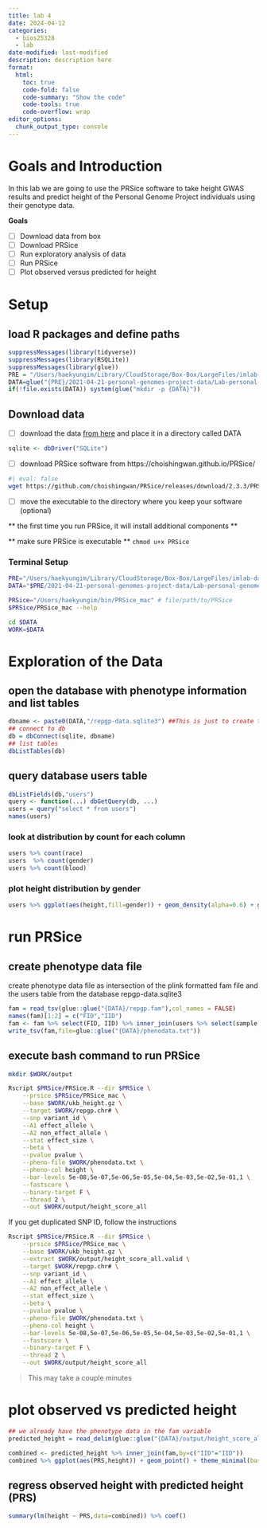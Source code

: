 ```yaml
---
title: lab 4
date: 2024-04-12
categories: 
  - bios25328
  - lab
date-modified: last-modified
description: description here
format:
  html:
    toc: true
    code-fold: false
    code-summary: "Show the code"
    code-tools: true
    code-overflow: wrap
editor_options: 
  chunk_output_type: console
---
```


# Goals and Introduction 
In this lab we are going to use the PRSice software to take height GWAS results and predict height of the  Personal Genome Project individuals using their genotype data.

**Goals**

  - [ ] Download data from box
  - [ ] Download PRSice
  - [ ] Run exploratory analysis of data 
  - [ ] Run PRSice 
  - [ ] Plot observed versus predicted for height

# Setup 

## load R packages and define paths
```r

suppressMessages(library(tidyverse))
suppressMessages(library(RSQLite))
suppressMessages(library(glue))
PRE = "/Users/haekyungim/Library/CloudStorage/Box-Box/LargeFiles/imlab-data/data-Github/web-data"
DATA=glue("{PRE}/2021-04-21-personal-genomes-project-data/Lab-personal-genomes-project-data")
if(!file.exists(DATA)) system(glue("mkdir -p {DATA}"))

```

## Download data

- [ ] download the data [from here](https://uchicago.box.com/s/snhot2x0272dzuuas4ipkgnrlxva2qga) and place it in a directory called DATA

```r
sqlite <- dbDriver("SQLite")
```

- [ ] download PRSice software from https://choishingwan.github.io/PRSice/

```bash
#| eval: false
wget https://github.com/choishingwan/PRSice/releases/download/2.3.3/PRSice_mac.zip
```

- [ ] move the executable to the directory where you keep your software (optional)

** the first time you run PRSice, it will install additional components **

** make sure PRSice is executable ** `chmod u+x PRSice`

### Terminal Setup

```bash
PRE="/Users/haekyungim/Library/CloudStorage/Box-Box/LargeFiles/imlab-data/data-Github/web-data"
DATA="$PRE/2021-04-21-personal-genomes-project-data/Lab-personal-genomes-project-data"

PRSice="/Users/haekyungim/bin/PRSice_mac" # file/path/to/PRSice
$PRSice/PRSice_mac --help 
```


```bash
cd $DATA
WORK=$DATA
```

# Exploration of the Data 

## open the database with phenotype information and list tables
```r
dbname <- paste0(DATA,"/repgp-data.sqlite3") ##This is just to create the file path to the sqlite3 file 
## connect to db
db = dbConnect(sqlite, dbname)
## list tables
dbListTables(db)
```

## query database users table

```r
dbListFields(db,"users")
query <- function(...) dbGetQuery(db, ...)
users = query("select * from users")
names(users)
```

### look at distribution by count for each column

```r
users %>% count(race)
users  %>% count(gender)
users %>% count(blood)
```

### plot height distribution by gender

```r
users %>% ggplot(aes(height,fill=gender)) + geom_density(alpha=0.6) + ggtitle("Height by gender - Missing gender, *, has bi-modal distr.") + theme_minimal(base_size = 15)
```

# run PRSice 

## create phenotype data file

create phenotype data file as intersection of the plink formatted fam file and the users table from the database repgp-data.sqlite3

```r
fam = read_tsv(glue::glue("{DATA}/repgp.fam"),col_names = FALSE)
names(fam)[1:2] = c("FID","IID")
fam <- fam %>% select(FID, IID) %>% inner_join(users %>% select(sample,height,weight,gender), by=c("IID"="sample")) 
write_tsv(fam,file=glue::glue("{DATA}/phenodata.txt"))

```

## execute bash command to run PRSice

```bash

mkdir $WORK/output

Rscript $PRSice/PRSice.R --dir $PRSice \
    --prsice $PRSice/PRSice_mac \
    --base $WORK/ukb_height.gz \
    --target $WORK/repgp.chr# \
    --snp variant_id \
    --A1 effect_allele \
    --A2 non_effect_allele \
    --stat effect_size \
    --beta \
    --pvalue pvalue \
    --pheno-file $WORK/phenodata.txt \
    --pheno-col height \
    --bar-levels 5e-08,5e-07,5e-06,5e-05,5e-04,5e-03,5e-02,5e-01,1 \
    --fastscore \
    --binary-target F \
    --thread 2 \
    --out $WORK/output/height_score_all

```

If you get duplicated SNP ID, follow the instructions 
```bash
Rscript $PRSice/PRSice.R --dir $PRSice \
    --prsice $PRSice/PRSice_mac \
    --base $WORK/ukb_height.gz \
    --extract $WORK/output/height_score_all.valid \
    --target $WORK/repgp.chr# \
    --snp variant_id \
    --A1 effect_allele \
    --A2 non_effect_allele \
    --stat effect_size \
    --beta \
    --pvalue pvalue \
    --pheno-file $WORK/phenodata.txt \
    --pheno-col height \
    --bar-levels 5e-08,5e-07,5e-06,5e-05,5e-04,5e-03,5e-02,5e-01,1 \
    --fastscore \
    --binary-target F \
    --thread 2 \
    --out $WORK/output/height_score_all

```

> This may take a couple minutes

# plot observed vs predicted height 

```r
## we already have the phenotype data in the fam variable
predicted_height = read_delim(glue::glue("{DATA}/output/height_score_all.best"),delim=" ")
```

```r
combined <- predicted_height %>% inner_join(fam,by=c("IID"="IID")) 
combined %>% ggplot(aes(PRS,height)) + geom_point() + theme_minimal(base_size = 15)
```

## regress observed height with predicted height (PRS)

```r
summary(lm(height ~ PRS,data=combined)) %>% coef() 
```
